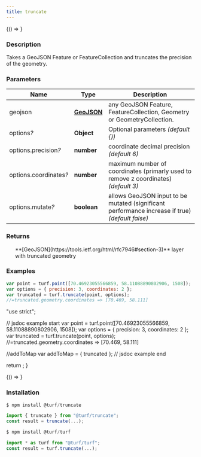 ```yaml
---
title: truncate
---
```



<!-- Expose turf as global var for experimenting in the browser console -->

<BrowserOnly>{() => <WindowTurfGlobal turf={turf} />}</BrowserOnly>

### Description

Takes a GeoJSON Feature or FeatureCollection and truncates the precision of the geometry.

### Parameters

| Name                        | Type                                                         | Description                                                                                     |
| --------------------------- | ------------------------------------------------------------ | ----------------------------------------------------------------------------------------------- |
| geojson                     | **[GeoJSON](https://tools.ietf.org/html/rfc7946#section-3)** | any GeoJSON Feature, FeatureCollection, Geometry or GeometryCollection.                         |
| options<i>?</i>             | **Object**                                                   | Optional parameters _(default \{})_                                                             |
| options.precision<i>?</i>   | **number**                                                   | coordinate decimal precision _(default 6)_                                                      |
| options.coordinates<i>?</i> | **number**                                                   | maximum number of coordinates (primarly used to remove z coordinates) _(default 3)_             |
| options.mutate<i>?</i>      | **boolean**                                                  | allows GeoJSON input to be mutated (significant performance increase if true) _(default false)_ |

### Returns

<ul>
  **[GeoJSON](https://tools.ietf.org/html/rfc7946#section-3)** layer with truncated geometry

</ul>

### Examples

```javascript
var point = turf.point([70.46923055566859, 58.11088890802906, 1508]);
var options = { precision: 3, coordinates: 2 };
var truncated = turf.truncate(point, options);
//=truncated.geometry.coordinates => [70.469, 58.111]
```

  "use strict";

  // jsdoc example start
  var point = turf.point([70.46923055566859, 58.11088890802906, 1508]);
  var options = { precision: 3, coordinates: 2 };
  var truncated = turf.truncate(point, options);
  //=truncated.geometry.coordinates => [70.469, 58.111]

  //addToMap
  var addToMap = { truncated };
  // jsdoc example end

  return <ExampleMap addToMap={addToMap} />;
}

<!-- prettier-ignore -->
<BrowserOnly>{() => <Map0 />}</BrowserOnly>

### Installation

```javascript
$ npm install @turf/truncate

import { truncate } from "@turf/truncate";
const result = truncate(...);
```

```javascript
$ npm install @turf/turf

import * as turf from "@turf/turf";
const result = turf.truncate(...);
```
